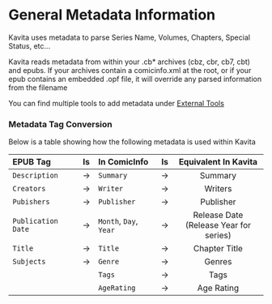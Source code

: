 # General Metadata Information
Kavita uses metadata to parse Series Name, Volumes, Chapters, Special Status, etc... 

Kavita reads metadata from within your .cb* archives (cbz, cbr, cb7, cbt) and epubs. If your archives contain a comicinfo.xml at the root, or if your epub contains an embedded .opf file, it will override any parsed information from the filename

You can find multiple tools to add metadata under [External Tools](/guides/external-tools/mangamanager)

### Metadata Tag Conversion
Below is a table showing how the following metadata is used within Kavita

| EPUB Tag           | Is  | In ComicInfo           | Is  |            Equivalent In Kavita            |
|:-------------------|:---:|:-----------------------|:---:|:------------------------------------------:|
| `Description`      |  →  | `Summary`              |  →  |                  Summary                   |
| `Creators`         |  →  | `Writer`               |  →  |                  Writers                   |
| `Pubishers`        |  →  | `Publisher`            |  →  |                 Publisher                  |
| `Publication Date` |  →  | `Month`, `Day`, `Year` |  →  | Release Date<br/>(Release Year for series) |
| `Title`            |  →  | `Title`                |  →  |               Chapter Title                |
| `Subjects`         |  →  | `Genre`                |  →  |                   Genres                   |
|                    |     | `Tags`                 |  →  |                    Tags                    |
|                    |     | `AgeRating`            |  →  |                 Age Rating                 |
